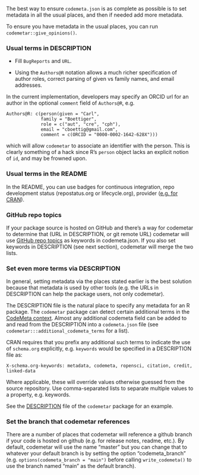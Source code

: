 The best way to ensure `codemeta.json` is as complete as possible is to set metadata in all the usual places, and then if needed add more metadata.

To ensure you have metadata in the usual places, you can run `codemetar::give_opinions()`.

### Usual terms in DESCRIPTION

* Fill `BugReports` and `URL`. 

* Using the `Authors@R` notation allows a much richer specification of author roles, correct parsing of given vs family names, and email addresses. 

In the current implementation, developers may specify an ORCID url for an author in the optional `comment` field of `Authors@R`, e.g.

```
Authors@R: c(person(given = "Carl",
             family = "Boettiger",
             role = c("aut", "cre", "cph"),
             email = "cboettig@gmail.com",
             comment = c(ORCID = "0000-0002-1642-628X")))
```

which will allow `codemetar` to associate an identifier with the person.  This is clearly something of a hack since R's `person` object lacks an explicit notion of `id`, and may be frowned upon.

### Usual terms in the README

In the README, you can use badges for continuous integration, repo development status (repostatus.org or lifecycle.org), provider ([e.g. for CRAN](https://r-hub.github.io/rhub/)).

### GitHub repo topics

If your package source is hosted on GitHub and there's a way for codemetar to determine that (URL in DESCRIPTION, or git remote URL) codemetar will use [GitHub repo topics](https://docs.github.com/en/github/administering-a-repository/classifying-your-repository-with-topics) as keywords in codemeta.json. If you also set keywords in DESCRIPTION (see next section), codemetar will merge the two lists.

### Set even more terms via DESCRIPTION

In general, setting metadata via the places stated earlier is the best solution because that metadata is used by other tools (e.g. the URLs in DESCRIPTION can help the package users, not only codemetar).

The DESCRIPTION file is the natural place to specify any metadata for an R package.  The `codemetar` package can detect certain additional terms in the [CodeMeta context](https://codemeta.github.io/terms/).  Almost any additional codemeta field can be added to and read from the DESCRIPTION into a `codemeta.json` file (see `codemetar:::additional_codemeta_terms` for a list).  

CRAN requires that you prefix any additional such terms to indicate the use of `schema.org` explicitly, e.g. `keywords` would be specified in a DESCRIPTION file as:

```
X-schema.org-keywords: metadata, codemeta, ropensci, citation, credit, linked-data
```

Where applicable, these will override values otherwise guessed from the source repository.  Use comma-separated lists to separate multiple values to a property, e.g. keywords.  

See the [DESCRIPTION](https://github.com/ropensci/codemetar/blob/master/DESCRIPTION) file of the `codemetar` package for an example.  

### Set the branch that codemetar references

There are a number of places that codemetar will reference a github branch if your code is hosted on github (e.g. for release notes, readme, etc.). By default, codemetar will use the name "master" but you can change that to whatever your default branch is by setting the option "codemeta_branch" (e.g. `options(codemeta_branch = "main")` before calling `write_codemeta()` to use the branch named "main" as the default branch).
